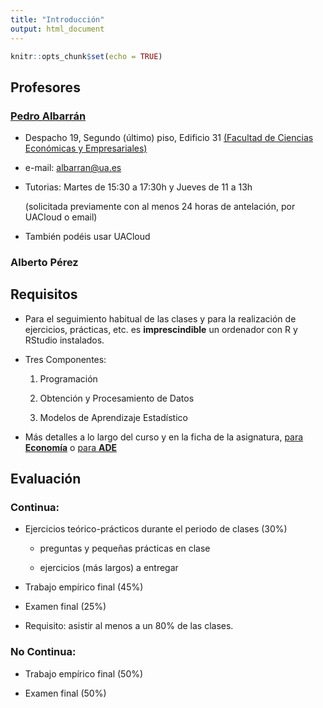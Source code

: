 ```yaml
---
title: "Introducción"
output: html_document
---
```


```r
knitr::opts_chunk$set(echo = TRUE)
```

## Profesores

### [Pedro Albarrán](https://sites.google.com/site/pedroalbarran)

* Despacho 19, Segundo (último) piso, Edificio 31
[(Facultad de Ciencias Económicas y Empresariales)](https://www.google.es/maps/@38.3835237,-0.5130815,17z)

* e-mail: [albarran@ua.es](mailto:albarran@ua.es)


* Tutorias: Martes de 15:30 a 17:30h y Jueves de 11 a 13h

    (solicitada previamente con al menos 24 horas de antelación, por UACloud o email)

* También podéis usar UACloud


### Alberto Pérez 



## Requisitos

-   Para el seguimiento habitual de las clases y para la realización de ejercicios, prácticas, etc. es **imprescindible** un ordenador con R y RStudio instalados.


- Tres Componentes: 

    1. Programación
    
    2. Obtención y Procesamiento de Datos
    
    3. Modelos de Aprendizaje Estadístico

-   Más detalles a lo largo del curso y en la ficha de la asignatura, [para **Economía** ](https://cvnet.cpd.ua.es/Guia-Docente/GuiaDocente/Index?wcodasi=35047&scaca=2020-21) o [para **ADE**](https://cvnet.cpd.ua.es/Guia-Docente/GuiaDocente/Index?wcodasi=22036&scaca=2020-21)


## Evaluación 

### Continua:

* Ejercicios teórico-prácticos durante el periodo de clases (30%)

    - preguntas y pequeñas prácticas en clase
    
    - ejercicios (más largos) a entregar

* Trabajo empírico final (45%)

* Examen final (25%)

* Requisito: asistir al menos a un 80% de las clases.


### No Continua:

* Trabajo empírico final (50%)

* Examen final (50%)

